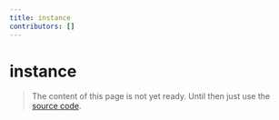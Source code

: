 ```yaml
---
title: instance
contributors: []
---
```


# instance

> The content of this page is not yet ready. Until then just use the [source code](https://github.com/fabian-hiller/valibot/blob/main/library/src/schemas/instance/instance.ts).
